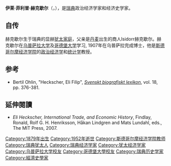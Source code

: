 {{Infobox_Economist
  <!-- Scroll down to edit this page -->
  <!-- Economist Category -->
|region          = 西方经济学家
|era             = 
|color           = #B0C4DE
|image            = Eli Heckscher.jpg
|name             = 伊莱·赫克歇尔<br />{{lang|en|Eli Heckscher}}
|birth_date       = 1879年11月24日
|birth_place      = {{SWE}}[[斯德哥尔摩|斯德哥尔摩]]
|death_place      = {{SWE}}斯德哥爾摩
|death_date       = {{death date and age|df=yes|1952|12|23|1879|11|24}}
|school_tradition = 
|main_interests   = 
|influences       = 
|influenced       = 
|notable_ideas    = 
}}
'''伊莱·菲利普·赫克歇尔'''（{{lang-en|'''Eli Filip Heckscher'''}}，{{bd|1879年|11月24日|1952年|12月23日|catIdx=Heckscher, Eli}}），是[[瑞典|瑞典]]政治经济学家和经济史学家。

==自传==
赫克歇尔生于瑞典的显赫[[犹太人|犹太家庭]]，父亲是[[丹麦|丹麦]]出生的商人Isidorr赫克歇尔。赫克歇尔在[[乌普萨拉大学|乌普萨拉大学]]及[[哥德堡大学|哥德堡大学]]学习, 1907年在乌普萨拉完成博士，他是[[斯德哥尔摩经济学院|斯德哥尔摩经济学院]]的[[政治经济学|政治经济学]]和[[统计学|统计学]]教授。

==参考==
* Bertil Ohlin, "Heckscher, Eli Filip", ''[[Svenskt_biografiskt_lexikon|Svenskt biografiskt lexikon]]'', vol. 18, pp. 376-381.

==延伸閱讀==
{{Portalbox|瑞典|人物|经济学}}
* ''Eli Heckscher, International Trade, and Economic History'', Findlay, Ronald, Rolf G. H. Henriksson, Håkan Lindgren and Mats Lundahl, eds., The MIT Press, 2007.

{{Authority control}}
{{DEFAULTSORT:Heckscher, Eli}}
[[Category:1879年出生|Category:1879年出生]]
[[Category:1952年逝世|Category:1952年逝世]]
[[Category:斯德哥尔摩经济学院教师|Category:斯德哥尔摩经济学院教师]]
[[Category:瑞典犹太人|Category:瑞典犹太人]]
[[Category:瑞典经济学家|Category:瑞典经济学家]]
[[Category:犹太经济学家|Category:犹太经济学家]]
[[Category:乌普萨拉大学校友|Category:乌普萨拉大学校友]]
[[Category:哥德堡大學校友|Category:哥德堡大學校友]]
[[Category:瑞典历史学家|Category:瑞典历史学家]]
[[Category:經濟史學家|Category:經濟史學家]]